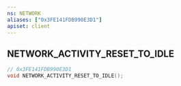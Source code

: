 ```yaml
---
ns: NETWORK
aliases: ["0x3FE141FDB990E3D1"]
apiset: client
---
```

## NETWORK_ACTIVITY_RESET_TO_IDLE

```c
// 0x3FE141FDB990E3D1
void NETWORK_ACTIVITY_RESET_TO_IDLE();
```